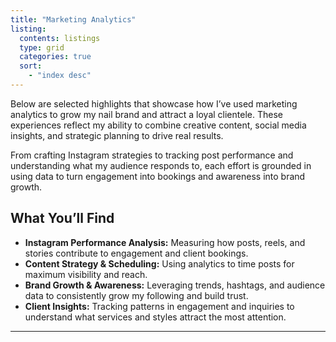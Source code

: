 ```yaml
---
title: "Marketing Analytics"
listing: 
  contents: listings
  type: grid
  categories: true
  sort: 
    - "index desc"
---
```


Below are selected highlights that showcase how I’ve used marketing analytics to grow my nail brand and attract a loyal clientele. These experiences reflect my ability to combine creative content, social media insights, and strategic planning to drive real results.

From crafting Instagram strategies to tracking post performance and understanding what my audience responds to, each effort is grounded in using data to turn engagement into bookings and awareness into brand growth.

## What You’ll Find

-   **Instagram Performance Analysis:** Measuring how posts, reels, and stories contribute to engagement and client bookings.
-   **Content Strategy & Scheduling:** Using analytics to time posts for maximum visibility and reach.
-   **Brand Growth & Awareness:** Leveraging trends, hashtags, and audience data to consistently grow my following and build trust.
-   **Client Insights:** Tracking patterns in engagement and inquiries to understand what services and styles attract the most attention.

------------------------------------------------------------------------
